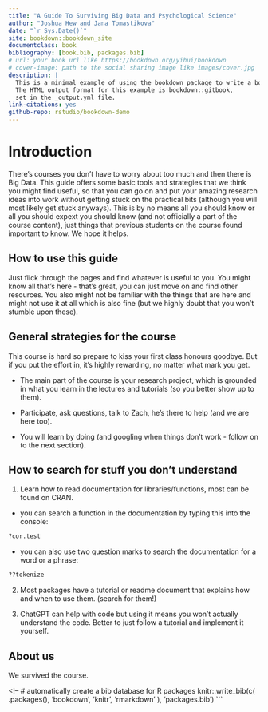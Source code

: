 ```yaml
--- 
title: "A Guide To Surviving Big Data and Psychological Science"
author: "Joshua Hew and Jana Tomastikova"
date: "`r Sys.Date()`"
site: bookdown::bookdown_site
documentclass: book
bibliography: [book.bib, packages.bib]
# url: your book url like https://bookdown.org/yihui/bookdown
# cover-image: path to the social sharing image like images/cover.jpg
description: |
  This is a minimal example of using the bookdown package to write a book.
  The HTML output format for this example is bookdown::gitbook,
  set in the _output.yml file.
link-citations: yes
github-repo: rstudio/bookdown-demo
---
```


# Introduction

There's courses you don't have to worry about too much and then there is Big Data. This guide offers some basic tools and strategies that we think you might find useful, so that you can go on and put your amazing research ideas into work without getting stuck on the practical bits (although you will most likely get stuck anyways). This is by no means all you should know or all you should expext you should know (and not officially a part of the course content), just things that previous students on the course found important to know. We hope it helps.

## How to use this guide 

Just flick through the pages and find whatever is useful to you. You might know all that's here - that's great, you can just move on and find other resources. You also might not be familiar with the things that are here and might not use it at all which is also fine (but we highly doubt that you won't stumble upon these).



## General strategies for the course

This course is hard so prepare to kiss your first class honours goodbye. But if you put the effort in, it's highly rewarding, no matter what mark you get.

 - The main part of the course is your research project, which is grounded in what you learn in the lectures and tutorials (so you better show up to them).

 - Participate, ask questions, talk to Zach, he's there to help (and we are here too).

 - You will learn by doing (and googling when things don't work - follow on to the next section).

## How to search for stuff you don't understand 

1. Learn how to read documentation for libraries/functions, most can be found on CRAN.

  - you can search a function in the documentation by typing this into the console:

```r
?cor.test
```

  - you can also use two question marks to search the documentation for a word or a phrase:
  
```r
??tokenize
```

2. Most packages have a tutorial or readme document that explains how and when to use them. (search for them!)

3. ChatGPT can help with code but using it means you won't actually understand the code. Better to just follow a tutorial and implement it yourself. 




## About us 

We survived the course.


<!-- This is a _sample_ book written in **Markdown**. You can use anything that Pandoc's Markdown supports; for example, a math equation $a^2 + b^2 = c^2$. -->

<!-- ## Usage  -->

<!-- Each **bookdown** chapter is an .Rmd file, and each .Rmd file can contain one (and only one) chapter. A chapter *must* start with a first-level heading: `# A good chapter`, and can contain one (and only one) first-level heading. -->

<!-- Use second-level and higher headings within chapters like: `## A short section` or `### An even shorter section`. -->

<!-- The `index.Rmd` file is required, and is also your first book chapter. It will be the homepage when you render the book. -->

<!-- ## Render book -->

<!-- You can render the HTML version of this example book without changing anything: -->

<!-- 1. Find the **Build** pane in the RStudio IDE, and -->

<!-- 1. Click on **Build Book**, then select your output format, or select "All formats" if you'd like to use multiple formats from the same book source files. -->

<!-- Or build the book from the R console: -->

<!-- ```{r, eval=FALSE} -->
<!-- bookdown::render_book() -->
<!-- ``` -->

<!-- To render this example to PDF as a `bookdown::pdf_book`, you'll need to install XeLaTeX. You are recommended to install TinyTeX (which includes XeLaTeX): <https://yihui.org/tinytex/>. -->

<!-- ## Preview book -->

<!-- As you work, you may start a local server to live preview this HTML book. This preview will update as you edit the book when you save individual .Rmd files. You can start the server in a work session by using the RStudio add-in "Preview book", or from the R console: -->

<!-- ```{r eval=FALSE} -->
<!-- bookdown::serve_book() -->
<!-- ``` 
<!-- ```{r include=FALSE} -->
<!-- # automatically create a bib database for R packages
knitr::write_bib(c(
  .packages(), 'bookdown', 'knitr', 'rmarkdown'
), 'packages.bib')
```
